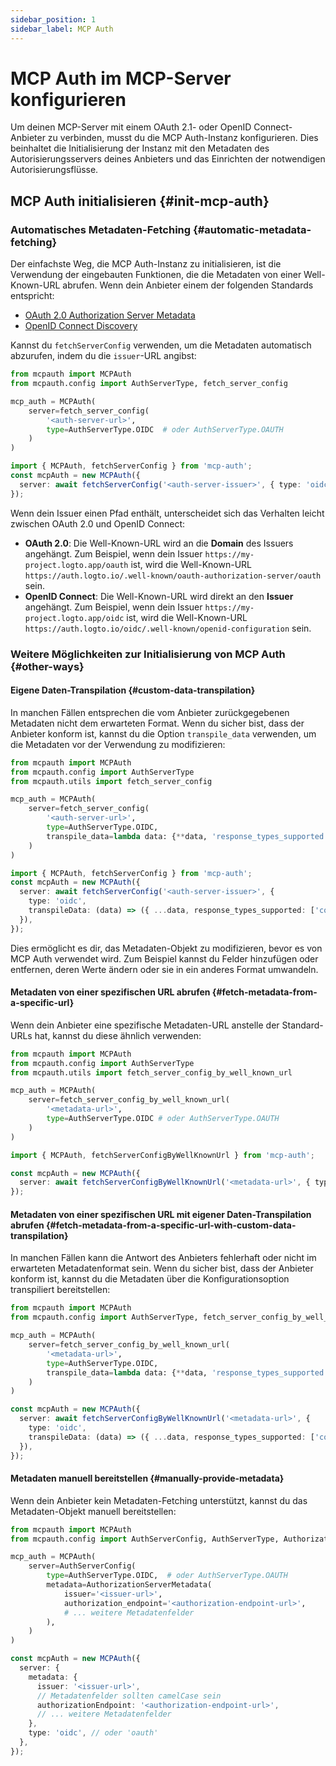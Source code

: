 ```yaml
---
sidebar_position: 1
sidebar_label: MCP Auth
---
```



# MCP Auth im MCP-Server konfigurieren

Um deinen MCP-Server mit einem OAuth 2.1- oder OpenID Connect-Anbieter zu verbinden, musst du die MCP Auth-Instanz konfigurieren. Dies beinhaltet die Initialisierung der Instanz mit den Metadaten des Autorisierungsservers deines Anbieters und das Einrichten der notwendigen Autorisierungsflüsse.

## MCP Auth initialisieren \{#init-mcp-auth}

### Automatisches Metadaten-Fetching \{#automatic-metadata-fetching}

Der einfachste Weg, die MCP Auth-Instanz zu initialisieren, ist die Verwendung der eingebauten Funktionen, die die Metadaten von einer Well-Known-URL abrufen. Wenn dein Anbieter einem der folgenden Standards entspricht:

- [OAuth 2.0 Authorization Server Metadata](https://datatracker.ietf.org/doc/html/rfc8414)
- [OpenID Connect Discovery](https://openid.net/specs/openid-connect-discovery-1_0.html)

Kannst du `fetchServerConfig` verwenden, um die Metadaten automatisch abzurufen, indem du die `issuer`-URL angibst:

<Tabs groupId="sdk">
<TabItem value="python" label="Python">

```python
from mcpauth import MCPAuth
from mcpauth.config import AuthServerType, fetch_server_config

mcp_auth = MCPAuth(
    server=fetch_server_config(
        '<auth-server-url>',
        type=AuthServerType.OIDC  # oder AuthServerType.OAUTH
    )
)
```

</TabItem>
<TabItem value="node" label="Node.js">

```ts
import { MCPAuth, fetchServerConfig } from 'mcp-auth';
const mcpAuth = new MCPAuth({
  server: await fetchServerConfig('<auth-server-issuer>', { type: 'oidc' }), // oder 'oauth'
});
```

</TabItem>
</Tabs>

Wenn dein Issuer einen Pfad enthält, unterscheidet sich das Verhalten leicht zwischen OAuth 2.0 und OpenID Connect:

- **OAuth 2.0**: Die Well-Known-URL wird an die **Domain** des Issuers angehängt. Zum Beispiel, wenn dein Issuer `https://my-project.logto.app/oauth` ist, wird die Well-Known-URL `https://auth.logto.io/.well-known/oauth-authorization-server/oauth` sein.
- **OpenID Connect**: Die Well-Known-URL wird direkt an den **Issuer** angehängt. Zum Beispiel, wenn dein Issuer `https://my-project.logto.app/oidc` ist, wird die Well-Known-URL `https://auth.logto.io/oidc/.well-known/openid-configuration` sein.

### Weitere Möglichkeiten zur Initialisierung von MCP Auth \{#other-ways}

#### Eigene Daten-Transpilation \{#custom-data-transpilation}

In manchen Fällen entsprechen die vom Anbieter zurückgegebenen Metadaten nicht dem erwarteten Format. Wenn du sicher bist, dass der Anbieter konform ist, kannst du die Option `transpile_data` verwenden, um die Metadaten vor der Verwendung zu modifizieren:

<Tabs groupId="sdk">
<TabItem value="python" label="Python">

```python
from mcpauth import MCPAuth
from mcpauth.config import AuthServerType
from mcpauth.utils import fetch_server_config

mcp_auth = MCPAuth(
    server=fetch_server_config(
        '<auth-server-url>',
        type=AuthServerType.OIDC,
        transpile_data=lambda data: {**data, 'response_types_supported': ['code']} # [!code highlight]
    )
)
```

</TabItem>
<TabItem value="node" label="Node.js">

```ts
import { MCPAuth, fetchServerConfig } from 'mcp-auth';
const mcpAuth = new MCPAuth({
  server: await fetchServerConfig('<auth-server-issuer>', {
    type: 'oidc',
    transpileData: (data) => ({ ...data, response_types_supported: ['code'] }), // [!code highlight]
  }),
});
```

</TabItem>
</Tabs>

Dies ermöglicht es dir, das Metadaten-Objekt zu modifizieren, bevor es von MCP Auth verwendet wird. Zum Beispiel kannst du Felder hinzufügen oder entfernen, deren Werte ändern oder sie in ein anderes Format umwandeln.

#### Metadaten von einer spezifischen URL abrufen \{#fetch-metadata-from-a-specific-url}

Wenn dein Anbieter eine spezifische Metadaten-URL anstelle der Standard-URLs hat, kannst du diese ähnlich verwenden:

<Tabs groupId="sdk">
<TabItem value="python" label="Python">

```python
from mcpauth import MCPAuth
from mcpauth.config import AuthServerType
from mcpauth.utils import fetch_server_config_by_well_known_url

mcp_auth = MCPAuth(
    server=fetch_server_config_by_well_known_url(
        '<metadata-url>',
        type=AuthServerType.OIDC # oder AuthServerType.OAUTH
    )
)
```

</TabItem>
<TabItem value="node" label="Node.js">

```ts
import { MCPAuth, fetchServerConfigByWellKnownUrl } from 'mcp-auth';

const mcpAuth = new MCPAuth({
  server: await fetchServerConfigByWellKnownUrl('<metadata-url>', { type: 'oidc' }), // oder 'oauth'
});
```

</TabItem>
</Tabs>

#### Metadaten von einer spezifischen URL mit eigener Daten-Transpilation abrufen \{#fetch-metadata-from-a-specific-url-with-custom-data-transpilation}

In manchen Fällen kann die Antwort des Anbieters fehlerhaft oder nicht im erwarteten Metadatenformat sein. Wenn du sicher bist, dass der Anbieter konform ist, kannst du die Metadaten über die Konfigurationsoption transpiliert bereitstellen:

<Tabs groupId="sdk">
<TabItem value="python" label="Python">

```python
from mcpauth import MCPAuth
from mcpauth.config import AuthServerType, fetch_server_config_by_well_known_url

mcp_auth = MCPAuth(
    server=fetch_server_config_by_well_known_url(
        '<metadata-url>',
        type=AuthServerType.OIDC,
        transpile_data=lambda data: {**data, 'response_types_supported': ['code']} # [!code highlight]
    )
)
```

</TabItem>
<TabItem value="node" label="Node.js">

```ts
const mcpAuth = new MCPAuth({
  server: await fetchServerConfigByWellKnownUrl('<metadata-url>', {
    type: 'oidc',
    transpileData: (data) => ({ ...data, response_types_supported: ['code'] }), // [!code highlight]
  }),
});
```

</TabItem>
</Tabs>

#### Metadaten manuell bereitstellen \{#manually-provide-metadata}

Wenn dein Anbieter kein Metadaten-Fetching unterstützt, kannst du das Metadaten-Objekt manuell bereitstellen:

<Tabs groupId="sdk">
<TabItem value="python" label="Python">

```python
from mcpauth import MCPAuth
from mcpauth.config import AuthServerConfig, AuthServerType, AuthorizationServerMetadata

mcp_auth = MCPAuth(
    server=AuthServerConfig(
        type=AuthServerType.OIDC,  # oder AuthServerType.OAUTH
        metadata=AuthorizationServerMetadata(
            issuer='<issuer-url>',
            authorization_endpoint='<authorization-endpoint-url>',
            # ... weitere Metadatenfelder
        ),
    )
)
```

</TabItem>
<TabItem value="node" label="Node.js">

```ts
const mcpAuth = new MCPAuth({
  server: {
    metadata: {
      issuer: '<issuer-url>',
      // Metadatenfelder sollten camelCase sein
      authorizationEndpoint: '<authorization-endpoint-url>',
      // ... weitere Metadatenfelder
    },
    type: 'oidc', // oder 'oauth'
  },
});
```

</TabItem>
</Tabs>
